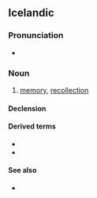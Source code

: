 ==Icelandic==

===Pronunciation===
* {{IPA|/ˈmɪnːiŋk/|lang=is}}
*: {{rhymes|ɪnːiŋk|lang=is}}

===Noun===
{{is-noun|f}}

# [[memory]], [[recollection]]

====Declension====
{{Icelandic declension kvk sb 02 u|minning}}

====Derived terms====
* {{l|is|minningargrein}}
* {{l|is|minningargripur}}

====See also====
* {{l|is|minni}}